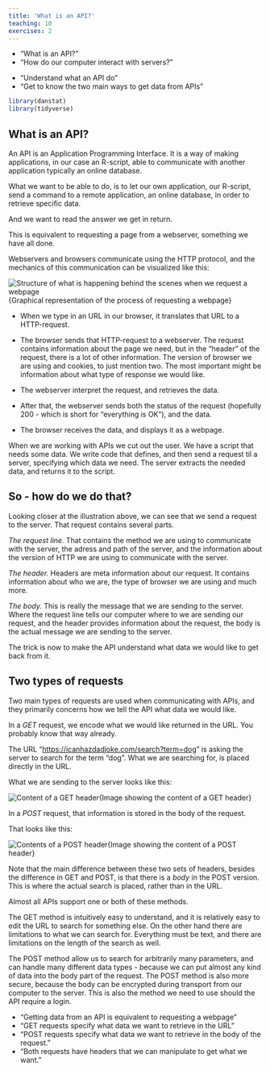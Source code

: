 ```yaml
---
title: 'What is an API?'
teaching: 10
exercises: 2
---
```


:::::::::::::::::::::::::::::::::::::: questions 

- "What is an API?"
- "How do our computer interact with servers?"

::::::::::::::::::::::::::::::::::::::::::::::::

::::::::::::::::::::::::::::::::::::: objectives

- "Understand what an API do"
- "Get to know the two main ways to get data from APIs"


::::::::::::::::::::::::::::::::::::::::::::::::


```r
library(danstat)
library(tidyverse)
```

## What is an API?

An API is an Application Programming Interface. It is a way of making
applications, in our case an R-script, able to communicate with another
application typically an online database.

What we want to be able to do, is to let our own application, our
R-script, send a command to a remote application, an online database, in
order to retrieve specific data.

And we want to read the answer we get in return.

This is equivalent to requesting a page from a webserver, something we
have all done.

Webservers and browsers communicate using the HTTP protocol, and the
mechanics of this communication can be visualized like this:



![Structure of what is happening behind the scenes when we request a webpage](fig/http-structure.png){Graphical representation of the process of requesting a webpage}


-   When we type in an URL in our browser, it translates that URL to a
    HTTP-request.

-   The browser sends that HTTP-request to a webserver. The request
    contains information about the page we need, but in the "header" of
    the request, there is a lot of other information. The version of
    browser we are using and cookies, to just mention two. The most
    important might be information about what type of response we would
    like.
-   The webserver interpret the request, and retrieves the data.

-   After that, the webserver sends both the status of the request
    (hopefully 200 - which is short for "everything is OK"), and the
    data.

-   The browser receives the data, and displays it as a webpage.

When we are working with APIs we cut out the user. We have a script that
needs some data. We write code that defines, and then send a request til
a server, specifying which data we need. The server extracts the needed
data, and returns it to the script.

## So - how do we do that?

Looking closer at the illustration above, we can see that we send a
request to the server. That request contains several parts.

*The request line.* That contains the method we are using to communicate
with the server, the adress and path of the server, and the information
about the version of HTTP we are using to communicate with the server.

*The header.* Headers are meta information about our request. It
contains information about who we are, the type of browser we are using
and much more.

*The body.* This is really the message that we are sending to the
server. Where the request line tells our computer where to we are
sending our request, and the header provides information about the
request, the body is the actual message we are sending to the server.

The trick is now to make the API understand what data we would like to
get back from it.

## Two types of requests

Two main types of requests are used when communicating with APIs, and
they primarily concerns how we tell the API what data we would like.

In a *GET* request, we encode what we would like returned in the URL.
You probably know that way already.

The URL "<https://icanhazdadjoke.com/search?term=dog>" is asking the
server to search for the term "dog". What we are searching for, is
placed directly in the URL.

What we are sending to the server looks like this:

![Content of a GET header](fig/GET-headers.png){Image showing the content of a GET header}

In a *POST* request, that information is stored in the body of the
request.

That looks like this:

![Contents of a POST header](fig/POST-headers.png){Image showing the content of a POST header}

Note that the main difference between these two sets of headers, besides
the difference in GET and POST, is that there is a *body* in the POST
version. This is where the actual search is placed, rather than in the
URL.

Almost all APIs support one or both of these methods.

The GET method is intuitively easy to understand, and it is relatively
easy to edit the URL to search for something else. On the other hand
there are limitations to what we can search for. Everything must be
text, and there are limitations on the length of the search as well.

The POST method allow us to search for arbitrarily many parameters, and
can handle many different data types - because we can put almost any
kind of data into the body part of the request. The POST method is also
more secure, because the body can be encrypted during transport from our
computer to the server. This is also the method we need to use should
the API require a login.



::::::::::::::::::::::::::::::::::::: keypoints 

- "Getting data from an API is equivalent to requesting a webpage"
- "GET requests specify what data we want to retrieve in the URL"
- "POST requests specify what data we want to retrieve in the body of the request."
- "Both requests have headers that we can manipulate to get what we want."

::::::::::::::::::::::::::::::::::::::::::::::::

